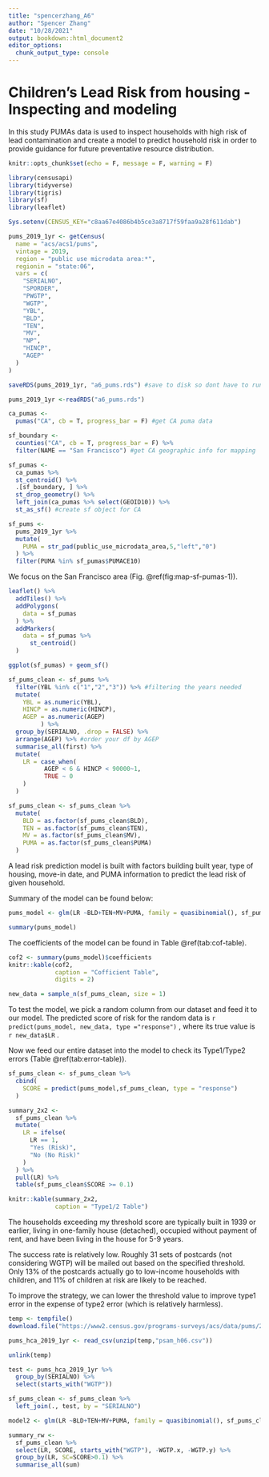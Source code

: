 ```yaml
---
title: "spencerzhang_A6"
author: "Spencer Zhang"
date: "10/28/2021"
output: bookdown::html_document2
editor_options: 
  chunk_output_type: console
---
```


# Children's Lead Risk from housing - Inspecting and modeling

In this study PUMAs data is used to inspect households with high risk of lead contamination and create a model to predict household risk in order to provide guidance for future preventative resource distribution.

```r
knitr::opts_chunk$set(echo = F, message = F, warning = F)
```

```r
library(censusapi)
library(tidyverse)
library(tigris)
library(sf)
library(leaflet)

Sys.setenv(CENSUS_KEY="c8aa67e4086b4b5ce3a8717f59faa9a28f611dab")
```

```r
pums_2019_1yr <- getCensus(
  name = "acs/acs1/pums",
  vintage = 2019,
  region = "public use microdata area:*", 
  regionin = "state:06",
  vars = c(
    "SERIALNO",
    "SPORDER",
    "PWGTP",
    "WGTP",
    "YBL",
    "BLD",
    "TEN",
    "MV",
    "NP",
    "HINCP",
    "AGEP"
  )
)

saveRDS(pums_2019_1yr, "a6_pums.rds") #save to disk so dont have to run the previous chunk ever again
```

```r
pums_2019_1yr <-readRDS("a6_pums.rds")
```

```r
ca_pumas <-
  pumas("CA", cb = T, progress_bar = F) #get CA puma data

sf_boundary <-
  counties("CA", cb = T, progress_bar = F) %>%
  filter(NAME == "San Francisco") #get CA geographic info for mapping

sf_pumas <-
  ca_pumas %>% 
  st_centroid() %>% 
  .[sf_boundary, ] %>% 
  st_drop_geometry() %>%
  left_join(ca_pumas %>% select(GEOID10)) %>% 
  st_as_sf() #create sf object for CA

sf_pums <-
  pums_2019_1yr %>% 
  mutate(
    PUMA = str_pad(public_use_microdata_area,5,"left","0")
  ) %>% 
  filter(PUMA %in% sf_pumas$PUMACE10)
```

We focus on the San Francisco area (Fig. \@ref(fig:map-sf-pumas-1)).

```r
leaflet() %>% 
  addTiles() %>% 
  addPolygons(
    data = sf_pumas
  ) %>%
  addMarkers(
    data = sf_pumas %>% 
      st_centroid()
  )
```

```r
ggplot(sf_pumas) + geom_sf()
```

```r
sf_pums_clean <- sf_pums %>%
  filter(YBL %in% c("1","2","3")) %>% #filtering the years needed
  mutate(
    YBL = as.numeric(YBL),
    HINCP = as.numeric(HINCP),
    AGEP = as.numeric(AGEP)
         ) %>%
  group_by(SERIALNO, .drop = FALSE) %>%
  arrange(AGEP) %>% #order your df by AGEP
  summarise_all(first) %>%
  mutate(
    LR = case_when(
          AGEP < 6 & HINCP < 90000~1,
          TRUE ~ 0
    )
  )
```

```r
sf_pums_clean <- sf_pums_clean %>% 
  mutate(
    BLD = as.factor(sf_pums_clean$BLD),
    TEN = as.factor(sf_pums_clean$TEN),
    MV = as.factor(sf_pums_clean$MV),
    PUMA = as.factor(sf_pums_clean$PUMA)
  )
```

A lead risk prediction model is built with factors building built year, type of housing, move-in date, and PUMA information to predict the lead risk of given household.

Summary of the model can be found below:

```r
pums_model <- glm(LR ~BLD+TEN+MV+PUMA, family = quasibinomial(), sf_pums_clean)
```

```r
summary(pums_model)
```

The coefficients of the model can be found in Table \@ref(tab:cof-table).

```r
cof2 <- summary(pums_model)$coefficients
knitr::kable(cof2,
             caption = "Cofficient Table",
             digits = 2)
```

```r
new_data = sample_n(sf_pums_clean, size = 1)
```

To test the model, we pick a random column from our dataset and feed it to our model. The predicted score of risk for the random data is `r predict(pums_model, new_data, type ="response")` , where its true value is `r new_data$LR` .

Now we feed our entire dataset into the model to check its Type1/Type2 errors (Table \@ref(tab:error-table)).

```r
sf_pums_clean <- sf_pums_clean %>%
  cbind(
    SCORE = predict(pums_model,sf_pums_clean, type = "response")
  )
```

```r
summary_2x2 <-
  sf_pums_clean %>% 
  mutate(
    LR = ifelse(
      LR == 1, 
      "Yes (Risk)", 
      "No (No Risk)"
    )
  ) %>% 
  pull(LR) %>% 
  table(sf_pums_clean$SCORE >= 0.1)
```

```r
knitr::kable(summary_2x2,
             caption = "Type1/2 Table")
```

The households exceeding my threshold score are typically built in 1939 or earlier, living in one-family house (detached), occupied without payment of rent, and have been living in the house for 5-9 years.

The success rate is relatively low. Roughly 31 sets of postcards (not considering WGTP) will be mailed out based on the specified threshold. Only 13% of the postcards actually go to low-income households with children, and 11% of children at risk are likely to be reached.

To improve the strategy, we can lower the threshold value to improve type1 error in the expense of type2 error (which is relatively harmless).

```r
temp <- tempfile()
download.file("https://www2.census.gov/programs-surveys/acs/data/pums/2019/1-Year/csv_hca.zip",destfile = temp)

pums_hca_2019_1yr <- read_csv(unzip(temp,"psam_h06.csv"))

unlink(temp)
```


```r
test <- pums_hca_2019_1yr %>%
  group_by(SERIALNO) %>%
  select(starts_with("WGTP"))

sf_pums_clean <- sf_pums_clean %>%
  left_join(., test, by = "SERIALNO")
```

```r
model2 <- glm(LR ~BLD+TEN+MV+PUMA, family = quasibinomial(), sf_pums_clean)
```

```r
summary_rw <-
  sf_pums_clean %>% 
  select(LR, SCORE, starts_with("WGTP"), -WGTP.x, -WGTP.y) %>%
  group_by(LR, SC=SCORE>0.1) %>%
  summarise_all(sum)
```

